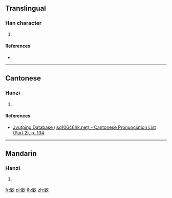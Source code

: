 ==Translingual==

===Han character===
{{Han char|rn=76|rad=欠|as=11|sn=15|four=|canj=TMNO|ids=⿰堇欠}}

# {{defn|Han|sort=欠11}}

====References====
* {{Han ref|kx=0571.250|dkj=16183|dj=0959.190|hdz=32149.090|uh=6B4F|ud=27471}}

----

==Cantonese==

===Hanzi===
{{yue-hanzi|jyut=[[gan6]]|y=gan6}}

# {{defn|lang=yue|sort=欠11}}

====References====
*[http://www.iso10646hk.net/jp/document/download.jsp Jyutping Database (iso10646hk.net) - Cantonese Pronunciation List (Part 2), p. 134]

----

==Mandarin==

===Hanzi===
{{cmn-hanzi|pin=[[jìn]] ([[jin4]])|wg=chin<sup>4</sup>}}

# {{defn|lang=cmn|sort=欠11}}

[[fr:歏]]
[[pl:歏]]
[[th:歏]]
[[zh:歏]]